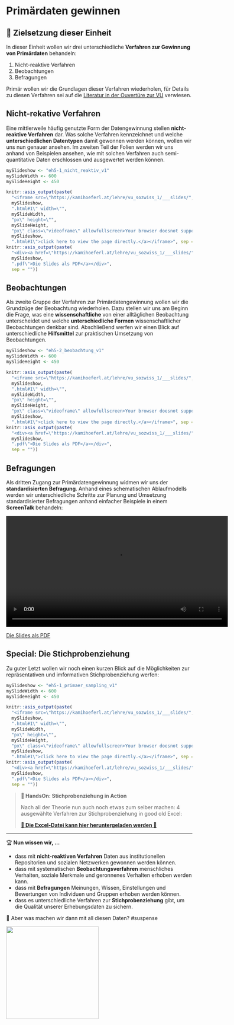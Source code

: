 # Primärdaten gewinnen

## 📢 Zielsetzung dieser Einheit {.unnumbered}

In dieser Einheit wollen wir drei unterschiedliche **Verfahren zur Gewinnung von Primärdaten** behandeln:

1.  Nicht-reaktive Verfahren
2.  Beobachtungen
3.  Befragungen

Primär wollen wir die Grundlagen dieser Verfahren wiederholen, für Details zu diesen Verfahren sei auf die [Literatur in der Ouvertüre zur VU](#literatur) verwiesen.


## Nicht-rekative Verfahren

Eine mittlerweile häufig genutzte Form der Datengewinnung stellen **nicht-reaktive Verfahren** dar. Was solche Verfahren kennzeichnet und welche **unterschiedlichen Datentypen** damit gewonnen werden können, wollen wir uns nun genauer ansehen. Im zweiten Teil der Folien werden wir uns anhand von Beispielen ansehen, wie mit solchen Verfahren auch semi-quantitative Daten erschlossen und ausgewertet werden können.

```r
mySlideshow <- "eh5-1_nicht_reaktiv_v1"
mySlideWidth <- 600
mySlideHeight <- 450

knitr::asis_output(paste(
  "<iframe src=\"https://kamihoeferl.at/lehre/vu_sozwiss_1/___slides/",
  mySlideshow,
  ".html#1\" width=\"",
  mySlideWidth,
  "px\" height=\"",
  mySlideHeight,
  "px\" class=\"videoframe\" allowfullscreen>Your browser doesnot support iframes <a href=\"<https://kamihoeferl.at/lehre/vu_sozwiss_1/___slides/",
  mySlideshow,
  ".html#1\">click here to view the page directly.</a></iframe>", sep = ""))
knitr::asis_output(paste(
  "<div><a href=\"https://kamihoeferl.at/lehre/vu_sozwiss_1/___slides/",
  mySlideshow,
  ".pdf\">Die Slides als PDF</a></div>",
  sep = ""))
```


## Beobachtungen

Als zweite Gruppe der Verfahren zur Primärdatengewinnung wollen wir die Grundzüge der Beobachtung wiederholen. Dazu stellen wir uns am Beginn die Frage, was eine **wissenschaftliche** von einer alltäglichen Beobachtung unterscheidet und welche **unterschiedliche Formen** wissenschaftlicher Beobachtungen denkbar sind. Abschließend werfen wir einen Blick auf unterschiedliche **Hilfsmittel** zur praktischen Umsetzung von Beobachtungen.

```r
mySlideshow <- "eh5-2_beobachtung_v1"
mySlideWidth <- 600
mySlideHeight <- 450

knitr::asis_output(paste(
  "<iframe src=\"https://kamihoeferl.at/lehre/vu_sozwiss_1/___slides/",
  mySlideshow,
  ".html#1\" width=\"",
  mySlideWidth,
  "px\" height=\"",
  mySlideHeight,
  "px\" class=\"videoframe\" allowfullscreen>Your browser doesnot support iframes <a href=\"<https://kamihoeferl.at/lehre/vu_sozwiss_1/___slides/",
  mySlideshow,
  ".html#1\">click here to view the page directly.</a></iframe>", sep = ""))
knitr::asis_output(paste(
  "<div><a href=\"https://kamihoeferl.at/lehre/vu_sozwiss_1/___slides/",
  mySlideshow,
  ".pdf\">Die Slides als PDF</a></div>",
  sep = ""))
```


## Befragungen

Als dritten Zugang zur Primärdatengewinnung widmen wir uns der **standardisierten Befragung**. Anhand eines schematischen Ablaufmodells werden wir unterschiedliche Schritte zur Planung und Umsetzung standardisierter Befragungen anhand einfacher Beispiele in einem **ScreenTalk** behandeln:


<video  class="videoframe" width="600px" controls>

<source src="https://lms.uibk.ac.at/podcast/1194197008/Jfzmxx/99384322564868/_/uibkolat_1_105538717192137/media/eh5_primardten_durch_befragung.mp4">

</video>

[Die Slides als PDF](https://kamihoeferl.at/lehre/vu_sozwiss_1/___slides/eh5-3_primaerdatengewinnung_3_befragung_v1.pdf)


## Special: Die Stichprobenziehung

Zu guter Letzt wollen wir noch einen kurzen Blick auf die Möglichkeiten zur repräsentativen und imformativen Stichprobenziehung werfen:


```r
mySlideshow <- "eh5-1_primaer_sampling_v1"
mySlideWidth <- 600
mySlideHeight <- 450

knitr::asis_output(paste(
  "<iframe src=\"https://kamihoeferl.at/lehre/vu_sozwiss_1/___slides/",
  mySlideshow,
  ".html#1\" width=\"",
  mySlideWidth,
  "px\" height=\"",
  mySlideHeight,
  "px\" class=\"videoframe\" allowfullscreen>Your browser doesnot support iframes <a href=\"<https://kamihoeferl.at/lehre/vu_sozwiss_1/___slides/",
  mySlideshow,
  ".html#1\">click here to view the page directly.</a></iframe>", sep = ""))
knitr::asis_output(paste(
  "<div><a href=\"https://kamihoeferl.at/lehre/vu_sozwiss_1/___slides/",
  mySlideshow,
  ".pdf\">Die Slides als PDF</a></div>",
  sep = ""))
```

> **🚀 HandsOn: Stichprobenziehung in Action**
>
> Nach all der Theorie nun auch noch etwas zum selber machen: 4 ausgewählte Verfahren zur Stichprobenziehung in good old Excel:
>
> [**🔽 Die Excel-Datei kann hier heruntergeladen werden 🔽**](data/EH5-1_primaer_sampling_V4.xlsx)

---

🏆 **Nun wissen wir, ...**

- dass mit **nicht-reaktiven Verfahren** Daten aus institutionellen Repositorien und sozialen Netzwerken gewonnen werden können.
- dass mit systematischen **Beobachtungsverfahren** menschliches Verhalten, soziale Merkmale und geronnenes Verhalten erhoben werden kann.
- dass mit **Befragungen** Meinungen, Wissen, Einstellungen und Bewertungen von Individuen und Gruppen erhoben werden können.
- dass es unterschiedliche Verfahren zur **Stichprobenziehung** gibt, um die Qualität unserer Erhebungsdaten zu sichern. 

🤔 Aber was machen wir dann mit all diesen Daten? #suspense

![](images/spock_skeptisch.gif){.videoframe width="250"}
